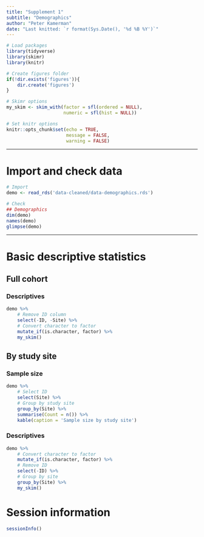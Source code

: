```yaml
---
title: "Supplement 1"
subtitle: "Demographics"
author: "Peter Kamerman" 
date: "Last knitted: `r format(Sys.Date(), '%d %B %Y')`"
---
```


```r
# Load packages
library(tidyverse)
library(skimr)
library(knitr)

# Create figures folder
if(!dir.exists('figures')){
    dir.create('figures')
}

# Skimr options
my_skim <- skim_with(factor = sfl(ordered = NULL),
                     numeric = sfl(hist = NULL))

# Set knitr options
knitr::opts_chunk$set(echo = TRUE,
                      message = FALSE,
                      warning = FALSE)
```

----

# Import and check data

```r
# Import
demo <- read_rds('data-cleaned/data-demographics.rds')

# Check
## Demographics
dim(demo)
names(demo)
glimpse(demo)
```

----

# Basic descriptive statistics

## Full cohort

### Descriptives

```r
demo %>% 
    # Remove ID column
    select(-ID, -Site) %>% 
    # Convert character to factor
    mutate_if(is.character, factor) %>% 
    my_skim()
```

## By study site

### Sample size

```r
demo %>% 
    # Select ID
    select(Site) %>% 
    # Group by study site
    group_by(Site) %>% 
    summarise(Count = n()) %>% 
    kable(caption = 'Sample size by study site')
```

### Descriptives

```r
demo %>% 
    # Convert character to factor
    mutate_if(is.character, factor) %>% 
    # Remove ID
    select(-ID) %>% 
    # Group by site
    group_by(Site) %>%
    my_skim()
```

\newpage

# Session information

```r
sessionInfo()
```